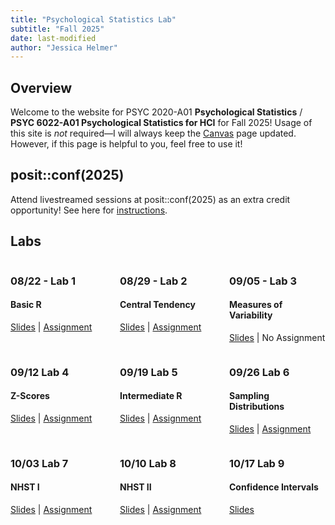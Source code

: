 ```yaml
---
title: "Psychological Statistics Lab"
subtitle: "Fall 2025"
date: last-modified
author: "Jessica Helmer"
---
```


## Overview

Welcome to the website for PSYC 2020-A01 **Psychological Statistics** / **PSYC 6022-A01 Psychological Statistics for HCI** for Fall 2025! Usage of this site is *not* required—I will always keep the [Canvas](https://www.canvas.gatech.edu/) page updated. However, if this page is helpful to you, feel free to use it!

## posit::conf(2025)

Attend livestreamed sessions at posit::conf(2025) as an extra credit opportunity! See here for [instructions](/labs/Extra Credit/Extra Credit 1.qmd).

## Labs

:::: {.columns}
::: {.column width=33%}
### 08/22 - Lab 1
#### Basic R
[Slides](/labs/Lab 1 - Basic R/PSYC2020L Lab 1.qmd) | [Assignment](/labs/Lab 1 - Basic R/PSYC2020L Assignment 1.rmd)
:::

::: {.column width=33%}
### 08/29 - Lab 2
#### Central Tendency
[Slides](/labs/Lab 2 - Central Tendency/PSYC2020L Lab 2.qmd) | [Assignment](/labs/Lab 2 - Central Tendency/PSYC2020L Assignment 2.rmd)
:::

::: {.column width=33%}
### 09/05 - Lab 3
#### Measures of Variability
[Slides](/labs/Lab 3 - Measures of Variability/PSYC2020 Lab 3.qmd) | No Assignment
:::
::::

:::: {.columns}
::: {.column width=33%}
### 09/12 Lab 4
#### Z-Scores
[Slides](/labs/Lab 4 - Z-Scores/PSYC2020 Lab 4.qmd) | [Assignment]()
:::

::: {.column width=33%}
### 09/19 Lab 5
#### Intermediate R
[Slides](/labs/Lab 5 - Intermediate R/PSYC2020 Lab 5.qmd) | [Assignment](/labs/Lab 5 - Intermediate R/PSYC2020L Assignment 5.rmd)
:::

::: {.column width=33%}
### 09/26 Lab 6
#### Sampling Distributions
[Slides](/labs/Lab 6 - Sampling Distributions/PSYC2020 Lab 6.qmd) | [Assignment](/labs/Lab 6 - Sampling Distributions/PSYC2020L Assignment 6.rmd)
:::
::::

:::: {.columns}
::: {.column width=33%}
### 10/03 Lab 7
#### NHST I
[Slides](/labs/Lab 7 - NHST I/PSYC2020 Lab 7.qmd) | [Assignment]()
:::

::: {.column width=33%}
### 10/10 Lab 8
#### NHST II
[Slides](/labs/Lab 8 - NHST II/PSYC2020 Lab 8.qmd) | [Assignment](/labs/Lab 8 - NHST II/Lab 8 Assignment.rmd) 
:::

::: {.column width=33%}
### 10/17 Lab 9
#### Confidence Intervals
[Slides](/labs/Lab 9 - Confidence Intervals/PSYC2020 Lab 9.qmd) 
:::
::::


